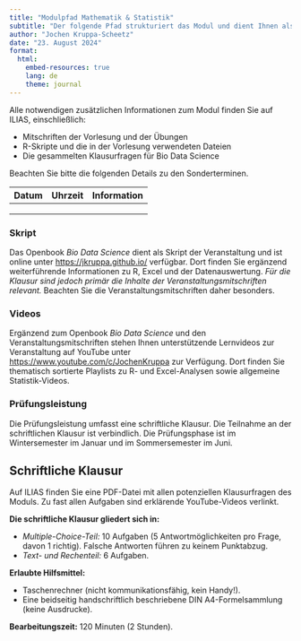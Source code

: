 ```yaml
---
title: "Modulpfad Mathematik & Statistik"
subtitle: "Der folgende Pfad strukturiert das Modul und dient Ihnen als Leitfaden zur besseren Orientierung."
author: "Jochen Kruppa-Scheetz"
date: "23. August 2024"
format:
  html:
    embed-resources: true
    lang: de
    theme: journal
---
```


Alle notwendigen zusätzlichen Informationen zum Modul finden Sie auf ILIAS, einschließlich:

-   Mitschriften der Vorlesung und der Übungen
-   R-Skripte und die in der Vorlesung verwendeten Dateien
-   Die gesammelten Klausurfragen für Bio Data Science

Beachten Sie bitte die folgenden Details zu den Sonderterminen.

| Datum | Uhrzeit | Information |
|------|------|------|
|      |      |      |
|      |      |      |
|      |      |      |


### Skript

Das Openbook *Bio Data Science* dient als Skript der Veranstaltung und ist online unter <https://jkruppa.github.io/> verfügbar. Dort finden Sie ergänzend weiterführende Informationen zu R, Excel und der Datenauswertung. *Für die Klausur sind jedoch primär die Inhalte der Veranstaltungsmitschriften relevant.* Beachten Sie die Veranstaltungsmitschriften daher besonders.

### Videos

Ergänzend zum Openbook *Bio Data Science* und den Veranstaltungsmitschriften stehen Ihnen unterstützende Lernvideos zur Veranstaltung auf YouTube unter <https://www.youtube.com/c/JochenKruppa> zur Verfügung. Dort finden Sie thematisch sortierte Playlists zu R- und Excel-Analysen sowie allgemeine Statistik-Videos.

### Prüfungsleistung

Die Prüfungsleistung umfasst eine schriftliche Klausur. Die Teilnahme an der schriftlichen Klausur ist verbindlich. Die Prüfungsphase ist im Wintersemester im Januar und im Sommersemester im Juni.

::: {.callout-note icon="false"}
## Schriftliche Klausur

Auf ILIAS finden Sie eine PDF-Datei mit allen potenziellen Klausurfragen des Moduls. Zu fast allen Aufgaben sind erklärende YouTube-Videos verlinkt. 

**Die schriftliche Klausur gliedert sich in:**

-   *Multiple-Choice-Teil:* 10 Aufgaben (5 Antwortmöglichkeiten pro Frage, davon 1 richtig). Falsche Antworten führen zu keinem Punktabzug.
-   *Text- und Rechenteil:* 6 Aufgaben. 

**Erlaubte Hilfsmittel:**

-   Taschenrechner (nicht kommunikationsfähig, kein Handy!).
-   Eine beidseitig handschriftlich beschriebene DIN A4-Formelsammlung (keine Ausdrucke).

**Bearbeitungszeit:** 120 Minuten (2 Stunden).

:::

